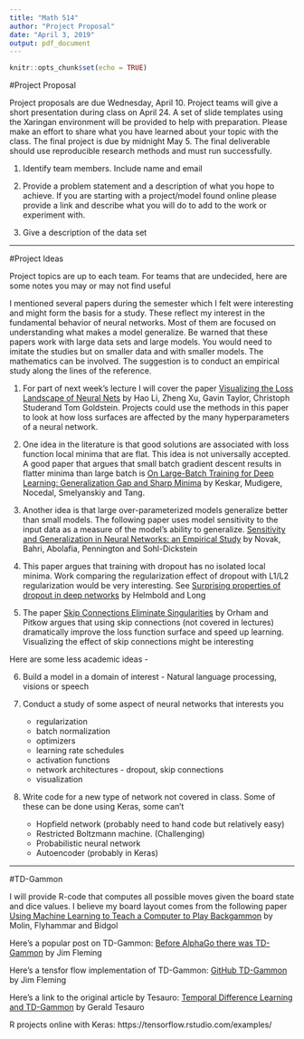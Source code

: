 ```yaml
---
title: "Math 514"
author: "Project Proposal"
date: "April 3, 2019"
output: pdf_document
---
```


```r
knitr::opts_chunk$set(echo = TRUE)
```

#Project Proposal

Project proposals are due Wednesday, April 10. Project teams will give a short presentation during class on April 24. A set of slide templates using the Xaringan environment will be provided to help with preparation. Please make an effort to share what you have learned about your topic with the class. The final project is due by midnight May 5. The final deliverable should use reproducible research methods and must run successfully.


1. Identify team members. Include name and email


2. Provide a problem statement and a description of what you hope to achieve. If you are starting with a project/model found online please provide a link and describe what you will do to add to the work or experiment with.

3. Give a description of the data set



--------------------------------

#Project Ideas

Project topics are up to each team. For teams that are undecided, here are some notes you may or may not find useful

I mentioned several papers during the semester which I felt were interesting and might form the basis for a study. These reflect my interest in the fundamental behavior of neural networks. Most of them are focused on understanding what makes a model generalize. Be warned that these papers work with large data sets and large models. You would need to imitate the studies but on smaller data and with smaller models. The mathematics can be involved. The suggestion is to conduct an empirical study along the lines of the reference.

1. For part of next week's lecture I will cover the paper 
[Visualizing the Loss Landscape of Neural Nets](https://arxiv.org/pdf/1712.09913.pdf) by Hao Li, Zheng Xu, Gavin Taylor, Christoph Studerand Tom Goldstein. Projects could use the methods in this paper to look at how loss surfaces are affected by the many hyperparameters of a neural network.

2. One idea in the literature is that good solutions are associated with loss function local minima that are flat. This idea is not universally accepted. A good paper that argues that small batch gradient descent results in flatter minima than large batch is [On Large-Batch Training for Deep Learning: Generalization Gap and Sharp Minima](https://openreview.net/pdf?id=H1oyRlYgg) by Keskar, Mudigere, Nocedal, Smelyanskiy and Tang.

3. Another idea is that large over-parameterized models generalize better than small models. The following paper uses model sensitivity to the input data as a measure of the model's ability to generalize. [Sensitivity and Generalization in Neural Networks: an Empirical Study](https://arxiv.org/pdf/1802.08760.pdf) by Novak, Bahri, Abolafia, Pennington and Sohl-Dickstein

4. This paper argues that training with dropout has no isolated local minima. Work comparing the regularization effect of dropout with L1/L2 regularization would be very interesting. See [Surprising properties of dropout in deep networks](http://proceedings.mlr.press/v65/helmbold17a/helmbold17a.pdf) by Helmbold and Long

5. The paper [Skip Connections Eliminate Singularities](https://arxiv.org/pdf/1701.09175.pdf) by Orham and Pitkow argues that using skip connections (not covered in lectures) dramatically improve the loss function surface and speed up learning. Visualizing the effect of skip connections might be interesting


Here are some less academic ideas -

6. Build a model in a domain of interest - Natural language processing, visions or speech

7. Conduct a study of some aspect of neural networks that interests you
    + regularization
    + batch normalization
    - optimizers
    - learning rate schedules
    - activation functions
    - network architectures - dropout, skip connections
    - visualization
  
8. Write code for a new type of network not covered in class. Some of these can be done using Keras, some can't
    - Hopfield network (probably need to hand code but relatively easy)
    - Restricted Boltzmann machine. (Challenging)
    - Probabilistic neural network
    - Autoencoder (probably in Keras)


--------------

#TD-Gammon

I will provide R-code that computes all possible moves given the board state and dice values. I believe my board layout comes from the following paper
[Using Machine Learning to Teach a Computer to Play Backgammon](http://cs229.stanford.edu/proj2013/MolinFlyhammarBidgol-UsingMachineLearningToTeachAComputerToPlayBackgammon.pdf) by Molin, Flyhammar and Bidgol

Here's a popular post on TD-Gammon: [Before AlphaGo there was TD-Gammon](https://medium.com/jim-fleming/before-alphago-there-was-td-gammon-13deff866197) by Jim Fleming

Here's a tensfor flow implementation of TD-Gammon: [GitHub TD-Gammon](https://github.com/fomorians/td-gammon) by Jim Fleming

Here's a link to the original article by Tesauro: [Temporal Difference Learning and
TD-Gammon](https://cling.csd.uwo.ca/cs346a/extra/tdgammon.pdf) by Gerald Tesauro

R projects online with Keras:
https://tensorflow.rstudio.com/examples/
